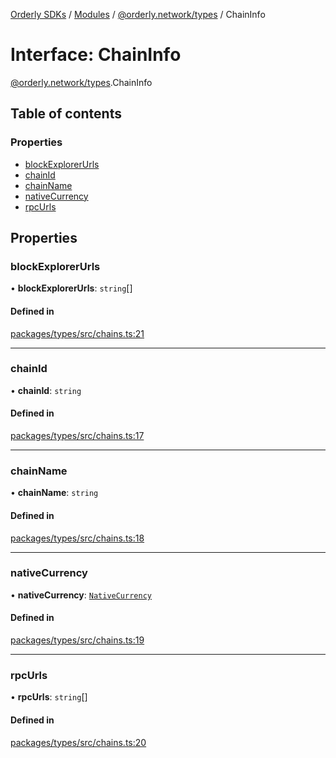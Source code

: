 [Orderly SDKs](./../README) / [Modules](./../modules) / [@orderly.network/types](./../modules/orderly_network_types) / ChainInfo

# Interface: ChainInfo

[@orderly.network/types](./../modules/orderly_network_types).ChainInfo

## Table of contents

### Properties

- [blockExplorerUrls](./orderly_network_types.ChainInfo#blockexplorerurls)
- [chainId](./orderly_network_types.ChainInfo#chainid)
- [chainName](./orderly_network_types.ChainInfo#chainname)
- [nativeCurrency](./orderly_network_types.ChainInfo#nativecurrency)
- [rpcUrls](./orderly_network_types.ChainInfo#rpcurls)

## Properties

### blockExplorerUrls

• **blockExplorerUrls**: `string`[]

#### Defined in

[packages/types/src/chains.ts:21](https://github.com/OrderlyNetwork/js-sdk/blob/b4bb4035/packages/types/src/chains.ts#L21)

___

### chainId

• **chainId**: `string`

#### Defined in

[packages/types/src/chains.ts:17](https://github.com/OrderlyNetwork/js-sdk/blob/b4bb4035/packages/types/src/chains.ts#L17)

___

### chainName

• **chainName**: `string`

#### Defined in

[packages/types/src/chains.ts:18](https://github.com/OrderlyNetwork/js-sdk/blob/b4bb4035/packages/types/src/chains.ts#L18)

___

### nativeCurrency

• **nativeCurrency**: [`NativeCurrency`](./orderly_network_types.NativeCurrency)

#### Defined in

[packages/types/src/chains.ts:19](https://github.com/OrderlyNetwork/js-sdk/blob/b4bb4035/packages/types/src/chains.ts#L19)

___

### rpcUrls

• **rpcUrls**: `string`[]

#### Defined in

[packages/types/src/chains.ts:20](https://github.com/OrderlyNetwork/js-sdk/blob/b4bb4035/packages/types/src/chains.ts#L20)
